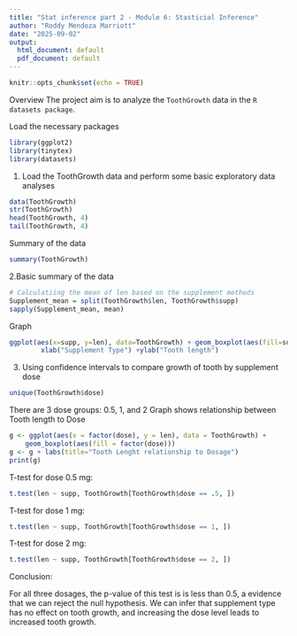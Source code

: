 ```yaml
---
title: "Stat inference part 2 - Module 6: Stasticial Inference"
author: "Roddy Mendoza Marriott"
date: "2025-09-02"
output:
  html_document: default
  pdf_document: default
---
```

```r
knitr::opts_chunk$set(echo = TRUE)
```


Overview
The project aim is to analyze the `ToothGrowth` data in the `R datasets package`.

Load the necessary packages
```r
library(ggplot2)
library(tinytex)
library(datasets)
```

1. Load the ToothGrowth data and perform some basic exploratory data analyses

```r
data(ToothGrowth)
str(ToothGrowth)
head(ToothGrowth, 4)
tail(ToothGrowth, 4)
```

Summary of the data

```r
summary(ToothGrowth)
```


2.Basic summary of the data

```r
# Calculatiing the mean of len based on the supplement methods
Supplement_mean = split(ToothGrowth$len, ToothGrowth$supp)
sapply(Supplement_mean, mean)
```

Graph

```r
ggplot(aes(x=supp, y=len), data=ToothGrowth) + geom_boxplot(aes(fill=supp))+ 
        xlab("Supplement Type") +ylab("Tooth length") 
```

3. Using confidence intervals to compare growth of tooth by supplement dose

```r
unique(ToothGrowth$dose)
```

There are 3 dose groups: 0.5, 1, and 2
Graph shows relationship between Tooth length to Dose

```r
g <- ggplot(aes(x = factor(dose), y = len), data = ToothGrowth) + 
    geom_boxplot(aes(fill = factor(dose)))
g <- g + labs(title="Tooth Lenght relationship to Dosage")
print(g)
```

T-test for dose 0.5 mg:

```r
t.test(len ~ supp, ToothGrowth[ToothGrowth$dose == .5, ])
```

T-test for dose 1 mg:
```r
t.test(len ~ supp, ToothGrowth[ToothGrowth$dose == 1, ])
```

T-test for dose 2 mg:

```r
t.test(len ~ supp, ToothGrowth[ToothGrowth$dose == 2, ])
```

Conclusion:

For all three dosages, the p-value of this test is is less than 0.5, a evidence that we can reject the null hypothesis. We can infer that supplement type has no effect on tooth growth, and increasing the dose level leads to increased tooth growth.